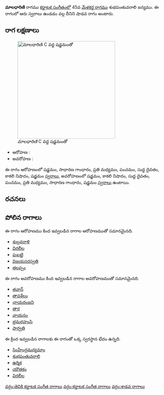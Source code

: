 {{Infobox ragam
	| name          	= మాలధారిణి
	| synonym	    	= 
	| mela          	= 
	| chakra        	= 
	| janaka        	= 
	| type          	= శాడవ
	| arohanam      	= {{svaraC|S|G2|M2|P|D1|N3|S'}} 
	| avarohanam    	= {{svaraC|S'|N3|D1|P|M2|G2|S}}
	| jeeva         	=
	| chhaya        	=
	| nyasa         	=
	| vishesha      	= 
	| equivalent  		= 
}}
{{కర్ణాటక సంగీత రాగాలు}}
'''మాలధారిణి''' రాగము [[కర్ణాటక సంగీతం]]లో 45వ [[మేళకర్త రాగము]] శుభపంతువరాలి జన్యము.  ఈ రాగంలో ఆరు స్వరాలు ఉండడం వల్ల దీనిని షాడవ రాగం అంటారు.


==రాగ లక్షణాలు==
[[Image:maladharini_kb2wiki.png|thumb|right|316px|''మాలధారిణి'' C వద్ద షడ్జమంతో]]

* ఆరోహణ : {{svaraC|S|G2|M2|P|D1|N3|S'}} 
* అవరోహణ : {{svaraC|S'|N3|D1|P|M2|G2|S}}

ఈ రాగం ఆరోహణంలో షడ్జమం, సాధారణ  గాంధారం, ప్రతి మధ్యమం, పంచమం, సుద్ద దైవతం, కాకలి  నిషాదం, షడ్జమం [[స్వరాలు]], అవరోహణంలో షడ్జమం, కాకలి  నిషాదం, సుద్ద దైవతం, పంచమం, ప్రతి మధ్యమం, సాధారణ  గాంధారం, షడ్జమం [[స్వరాలు]] ఉంటాయి.

==రచనలు==



==పోలిన రాగాలు==
ఈ రాగం ఆరోహణము కింద ఇవ్వబడిన రాగాల ఆరోహణముతో సమానమైనది.
* [[శుబ్రవరాళి]]
* [[విరలీల]]
* [[ పులట్టి]]
* [[విజయసరస్వతి]]
* [[తలప్పం]]

ఈ రాగం అవరోహణము కింద ఇవ్వబడిన రాగాల అవరోహణముతో సమానమైనది.
* [[తవాన్]]
* [[తావశేలం]]
* [[ఛాయరంజని]]
* [[తార]]
* [[వాయనం]]
* [[భ్రమరహంసి]]
* [[పార్వతి]]

ఈ క్రింద ఇవ్వబడిన రాగాలకు ఈ రాగంతో ఒక్క స్వరస్థాన భేదం ఉన్నది.
* [[సింహేంద్రమధ్యమాం]]
* [[శుభపంతువరాలి]]
* [[ఉర్మిక]]
* [[యౌతకం]]
* [[విరలీల]]



[[వర్గం:తెవికి కర్ణాటక సంగీత రాగాలు]]
[[వర్గం:కర్ణాటక సంగీత రాగాలు]]
[[వర్గం:శాడవ రాగాలు]]